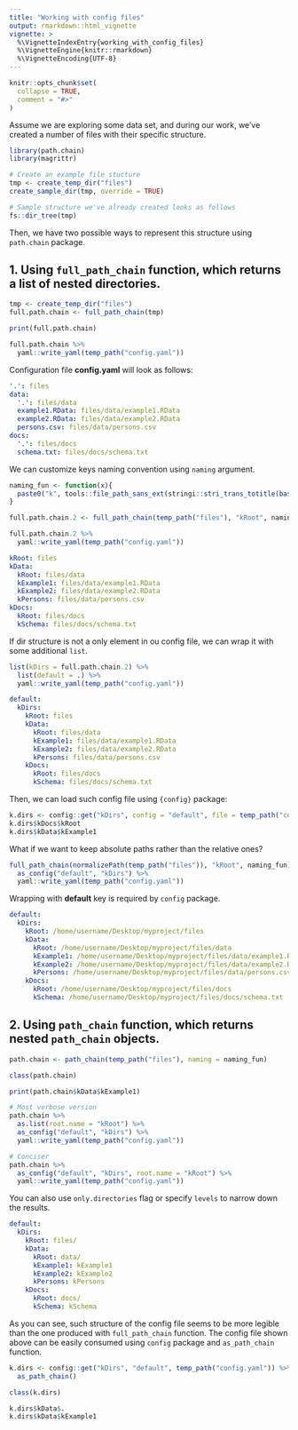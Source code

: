---
title: "Working with config files"
output: rmarkdown::html_vignette
vignette: >
  %\VignetteIndexEntry{working_with_config_files}
  %\VignetteEngine{knitr::rmarkdown}
  %\VignetteEncoding{UTF-8}
---

```{r, include = FALSE}
knitr::opts_chunk$set(
  collapse = TRUE,
  comment = "#>"
)
```

Assume we are exploring some data set, and during our work, we've created a number 
of files with their specific structure.

```{r setup}
library(path.chain)
library(magrittr)

# Create an example file stucture
tmp <- create_temp_dir("files")
create_sample_dir(tmp, override = TRUE)

# Sample structure we've already created looks as follows
fs::dir_tree(tmp)
```

Then, we have two possible ways to represent this structure using `path.chain` package.

## 1. Using `full_path_chain` function, which returns a list of nested directories.
```{r possible.structures}
tmp <- create_temp_dir("files")
full.path.chain <- full_path_chain(tmp)

print(full.path.chain)

full.path.chain %>% 
  yaml::write_yaml(temp_path("config.yaml"))
```

Configuration file **config.yaml** will look as follows:
```{yaml}
'.': files
data:
  '.': files/data
  example1.RData: files/data/example1.RData
  example2.RData: files/data/example2.RData
  persons.csv: files/data/persons.csv
docs:
  '.': files/docs
  schema.txt: files/docs/schema.txt
```

We can customize keys naming convention using `naming` argument.

```{r custom.naming.function}

naming_fun <- function(x){
  paste0("k", tools::file_path_sans_ext(stringi::stri_trans_totitle(basename(x))))
}

full.path.chain.2 <- full_path_chain(temp_path("files"), "kRoot", naming_fun)

full.path.chain.2 %>% 
  yaml::write_yaml(temp_path("config.yaml"))
```

```{yaml}
kRoot: files
kData:
  kRoot: files/data
  kExample1: files/data/example1.RData
  kExample2: files/data/example2.RData
  kPersons: files/data/persons.csv
kDocs:
  kRoot: files/docs
  kSchema: files/docs/schema.txt
```

If dir structure is not a only element in ou config file, we can wrap it with
some additional `list`.

```{r wrapped}
list(kDirs = full.path.chain.2) %>% 
  list(default = .) %>% 
  yaml::write_yaml(temp_path("config.yaml"))
```

```{yaml}
default:
  kDirs:
    kRoot: files
    kData:
      kRoot: files/data
      kExample1: files/data/example1.RData
      kExample2: files/data/example2.RData
      kPersons: files/data/persons.csv
    kDocs:
      kRoot: files/docs
      kSchema: files/docs/schema.txt
```

Then, we can load such config file using `{config}` package:

```{r loading.full.path.config}
k.dirs <- config::get("kDirs", config = "default", file = temp_path("config.yaml"))
k.dirs$kDocs$kRoot
k.dirs$kData$kExample1
```

What if we want to keep absolute paths rather than the relative ones?

```{r absolute.full.path}
full_path_chain(normalizePath(temp_path("files")), "kRoot", naming_fun) %>% 
  as_config("default", "kDirs") %>% 
  yaml::write_yaml(temp_path("config.yaml"))
```
Wrapping with **default** key is required by `config` package.

```{yaml}
default:
  kDirs:
    kRoot: /home/username/Desktop/myproject/files
    kData:
      kRoot: /home/username/Desktop/myproject/files/data
      kExample1: /home/username/Desktop/myproject/files/data/example1.RData
      kExample2: /home/username/Desktop/myproject/files/data/example2.RData
      kPersons: /home/username/Desktop/myproject/files/data/persons.csv
    kDocs:
      kRoot: /home/username/Desktop/myproject/files/docs
      kSchema: /home/username/Desktop/myproject/files/docs/schema.txt

```


## 2. Using `path_chain` function, which returns nested `path_chain` objects.

```{r path_chain}
path.chain <- path_chain(temp_path("files"), naming = naming_fun)

class(path.chain)

print(path.chain$kData$kExample1)

# Most verbose version
path.chain %>% 
  as.list(root.name = "kRoot") %>%
  as_config("default", "kDirs") %>% 
  yaml::write_yaml(temp_path("config.yaml"))

# Conciser
path.chain %>% 
  as_config("default", "kDirs", root.name = "kRoot") %>% 
  yaml::write_yaml(temp_path("config.yaml"))

```

You can also use `only.directories` flag or specify `levels` to narrow down the results.

```{yaml}
default:
  kDirs:
    kRoot: files/
    kData:
      kRoot: data/
      kExample1: kExample1
      kExample2: kExample2
      kPersons: kPersons
    kDocs:
      kRoot: docs/
      kSchema: kSchema
```

As you can see, such structure of the config file seems to be more legible than the one produced with
`full_path_chain` function. The config file shown above can be easily consumed using `config` package and `as_path_chain` function.

```{r as_path_chain}
k.dirs <- config::get("kDirs", "default", temp_path("config.yaml")) %>% 
  as_path_chain()

class(k.dirs)

k.dirs$kData$.
k.dirs$kData$kExample1

```
